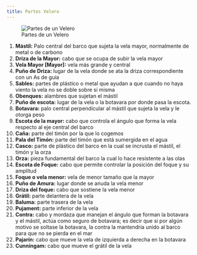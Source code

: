 ```yaml
---
title: Partes Velero
---
```


![Partes de un Velero](../img/partes.png)

1. **Mástil:** Palo central del barco que sujeta la vela mayor, normalmente de metal o de carbono
2. **Driza de la Mayor:** cabo que se ocupa de subir la vela mayor
3. **Vela Mayor [Mayor]:** vela más grande y central
4. **Puño de Driza:** lugar de la vela donde se ata la driza correspondiente con un As de guía
5. **Sables:** partes de plástico o metal que ayudan a que cuando no haya viento la vela no se doble sobre sí misma
6. **Obenques:** alambres que sujetan el mástil
7. **Puño de escota:** lugar de la vela o la botavara por donde pasa la escota.
8. **Botavara:** palo central perpendicular al mástil que sujeta la vela y le otorga peso
9. **Escota de la mayor:** cabo que controla el ángulo que forma la vela respecto al eje central del barco
10. **Caña:** parte del timón por la que lo cogemos 
11. **Pala del Timón:** parte del timón que está sumergida en el agua
12. **Casco:** parte de plástico del barco en la cual se incrusta el mástil, el timón y la orza
13. **Orza:** pieza fundamental del barco la cual lo hace resistente a las olas
14. **Escota de Foque:** cabo que  permite controlar la posición del foque y su amplitud
15. **Foque o vela menor:** vela de menor tamaño que la mayor 
16. **Puño de Amura:** lugar donde se anuda la vela menor
17. **Driza del foque:** cabo que sostiene la vela menor
18. **Grátil:** parte delantera de la vela
19. **Baluma:** parte trasera de la vela
20. **Pujament:** parte inferior de la vela
21. **Contra:** cabo y mordaza que manejan el ángulo que forman la botavara y el mástil, actúa como seguro de botavara; es decir que si por algún motivo se soltase la botavara, la contra la mantendría unido al barco para que no se pierda en el mar
22. **Pajarín:** cabo que mueve la vela de izquierda a derecha en la botavara
23. **Cunningam:** cabo que mueve el grátil de la vela